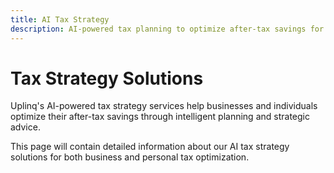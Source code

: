 ```yaml
---
title: AI Tax Strategy
description: AI-powered tax planning to optimize after-tax savings for businesses and individuals
---
```


# Tax Strategy Solutions

Uplinq's AI-powered tax strategy services help businesses and individuals optimize their after-tax savings through intelligent planning and strategic advice.

This page will contain detailed information about our AI tax strategy solutions for both business and personal tax optimization.